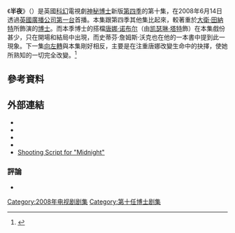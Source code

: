 {{NoteTA
|G1=Show
|G2=TV
}}
{{Doctorwhobox
| number = 196
| serial_name = 半夜
| image = [[File:Midnight_(Doctor_Who).png|250px]]
| caption = 半夜星的景觀
| show = DW
| type = 故事
| doctor = [[大衛·田納特|大衛·田納特]] ([[第十任博士|第十任博士]])
| companion = [[凯瑟琳·塔特|凯瑟琳·塔特]]  ([[唐娜·诺布尔|唐娜·诺布尔]])
| guests =
*[[比莉·派佩|比莉·派佩]] – [[羅斯·泰勒|羅斯·泰勒]]
*[[萊斯利·夏普|萊斯利·夏普]] – 斯凱·西爾維斯崔
*[[雷基·艾優拉|雷基·艾優拉]] – 女主持
*[[大衛·特勞頓|大衛·特勞頓]] – 霍布斯教授
*[[艾莎·安托万|艾莎·安托万]] – 迪迪·布雷司寇
*[[林賽·柯森|林賽·柯森]] – 法爾·凱恩
*[[丹尼爾·萊恩|丹尼爾·萊恩]] – 畢夫·凱恩
*[[柯林·摩根|柯林·摩根]]  – 傑思羅
*東尼·布魯托– 司機
*杜恩·亨利– 技工
| writer = [[拉塞爾·T·戴維斯|拉塞爾·T·戴維斯]]
| director = [[爱丽丝·特勞頓|爱丽丝·特勞頓]]
| script_editor = [[海倫·雷诺|海倫·雷诺]]
| producer = [[菲爾·科林遜|菲爾·科林遜]]
| executive_producer = [[拉塞爾·T·戴維斯|拉塞爾·T·戴維斯]]<br>[[茱莉·加德纳|茱莉·加德纳]]
|composer=[[馬瑞·高德|馬瑞·高德]]
| production_code = 4.8
| date = 2008年6月14日
| length =  45分鐘
| preceding = "[[死亡森林|死亡森林]]"
| following = "[[向右轉|向右轉]]"
| series = [[神秘博士_(第四季)|第四季]]
}}

《'''半夜'''》（{{lang-en|Midnight}}）是英國[[科幻|科幻]]電視劇[[神秘博士|神秘博士]]新版[[神秘博士_(第四季)|第四季]]的第十集，在2008年6月14日透過[[英國廣播公司第一台|英國廣播公司第一台]]首播。本集跟第四季其他集比起來，較著重於[[大衛·田納特|大衛·田納特]]所飾演的[[第十任博士|博士]]。而本季博士的搭檔[[唐娜·诺布尔|唐娜·诺布尔]]（由[[凯瑟琳·塔特|凯瑟琳·塔特]]飾）在本集戲份甚少，只在開場和結局中出現，而史蒂芬·詹姆斯·沃克也在他的一本書中提到此一現象。下一集[[向左轉|向左轉]]與本集剛好相反，主要是在注重唐娜改變生命中的抉擇，使她所熟知的一切完全改變。<ref name="SJWTL">{{Cite book|last=Walker|first=Stephen James |authorlink = Stephen James Walker |title=Monsters Within: the Unofficial and Unauthorised Guide to Doctor Who 2008 |accessdate=1 January 2008 |date=17 December 2008  |publisher=[[Telos_Publishing|Telos Publishing]] |location=[[Tolworth|Tolworth]], [[Surrey|Surrey]], England |isbn=1-84583-027-X|pages=182–194 |chapter=Chapter 4.11 – Turn Left}}</ref>

==參考資料==
{{reflist|colwidth=30em}}

==外部連結==
{{Wikiquote|Tenth Doctor}}
{{TardisIndexFile|Midnight (TV story)}}
*{{BBCDWnew | year=2008 | id=S4_10 | title=Midnight }}
*{{Brief|id=2008j|title=Midnight|quotes=y}}
*{{Doctor Who RG|id=who_tv40|title=Midnight|quotes=y}}
*{{IMDB episode|1208128|Midnight}}
*[https://web.archive.org/web/20110717044552/http://www.thewriterstale.com/pdfs/Doctor%20Who%204%20Ep.10%20-%20Shooting%20Script%20-%20Midnight%20-%2027.11.07.pdf Shooting Script for "Midnight"]

===評論===
*{{DWRG| id=midnight | title=Midnight | quotes=y}}

{{Doctor Who episodes|N4}}

[[Category:2008年电视剧剧集|Category:2008年电视剧剧集]]
[[Category:第十任博士剧集|Category:第十任博士剧集]]